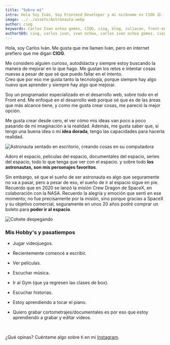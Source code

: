 ```yaml
---
title: "Sobre mí"
intro: Hola Soy Iván, Soy Frontend Developer y mi nickname es CIOG 😜.
image: ../../assets/Astronauta.webp
author: ciog
keywords: Carlos Ivan ochoa gomez, CIOG, ciog, blog, culiacan, front-end, woockom, desarrollador web
authorSEO: ciog, carlos ivan, ivan ochoa, carlos ivan ochoa gomez, ciog.dev
---
```



Hola, soy Carlos Iván. Me gusta que me llamen Iván, pero en internet prefiero que me digan **CIOG**.

Me considero alguien curioso, autodidacta y siempre estoy buscando la manera de mejorar en lo que hago. 
Me gustan los retos e intentar cosas nuevas a pesar de que sé que puedo fallar en el intento. <br/>
Creo que por eso me gusta tanto la tecnología, porque siempre hay algo nuevo que aprender y siempre hay algo que mejorar.

Soy un programador especializado en el desarrollo web, sobre todo en el Front end. Me enfoqué en el desarrollo web porque sé 
que es de las áreas que más alcance tiene, y como me gusta crear cosas, me pareció la mejor opción.

Me gusta crear desde cero, el ver cómo mis ideas van poco a poco pasando de mi imaginación a la realidad. Además, 
me gusta saber que, si tengo una buena idea o mi **idea dorada**, tengo las capacidades para hacerla realidad.

<Image src="https://res.cloudinary.com/dx7uimym1/image/upload/v1720806407/CIOG/Astronauta%20sentado%20en%20escritorio.webp" width={800} height={300} alt="Astronauta sentado en escritorio, creando cosas en su computadora"/>

Adoro el espacio, peliculas del espacio, documentales del espacio, series del espacio, todo lo que tenga que ver con el espacio. y 
sobre todo **los astronautas, son mis personajes favoritos**.

Sin embargo, sé que el sueño de ser astronauta es algo que seguramente no va a pasar, pero a pesar de eso, el sueño de ir al 
espacio sigue en pie. Recuerdo que en 2020 se lanzó la misión Crew Dragon de SpaceX, en colaboración con la NASA. Recuerdo la 
alegría y emoción que sentí en ese momento; no fue precisamente por la misión, sino porque gracias a SpaceX y su objetivo comercial, 
seguramente en unos 20 años podré comprar un boleto para **poder ir al espacio**.

<Image src="https://res.cloudinary.com/dx7uimym1/image/upload/v1720811866/CIOG/Cohete%20despegando.webp" width={800} height={300} alt="Cohete despegando"/>



### Mis Hobby's y pasatiempos

* Jugar videojuegos.

* Recientemente comencé a escribir.

* Ver películas.

* Escuchar música.

* Ir al Gym (que ya regresen las clases de box).

* Escuchar historias.

* Estoy aprendiendo a tocar el piano.

* Quiero grabar cortometrajes/documentales es por eso que estoy aprendiendo a grabar y editar videos.

<br/>

¿Qué opinas? Cuéntame algo sobre ti en mi [Instagram](https://www.instagram.com/ciog.dev/).